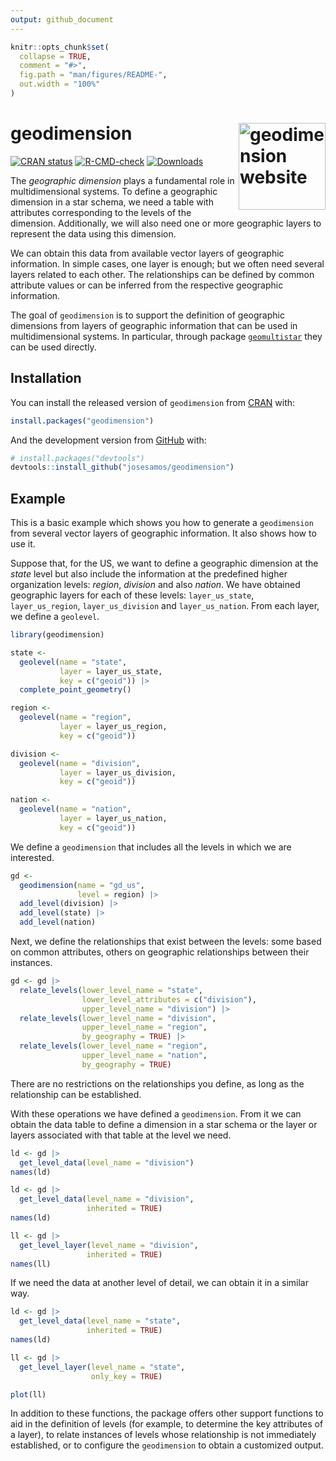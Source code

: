```yaml
---
output: github_document
---
```


<!-- README.md is generated from README.Rmd. Please edit that file -->

```r
knitr::opts_chunk$set(
  collapse = TRUE,
  comment = "#>",
  fig.path = "man/figures/README-",
  out.width = "100%"
)
```

# geodimension <a href="https://josesamos.github.io/geodimension/"><img src="man/figures/logo.png" align="right" height="139" alt="geodimension website" /></a>

<!-- badges: start -->
[![CRAN status](https://www.r-pkg.org/badges/version/geodimension)](https://CRAN.R-project.org/package=geodimension)
[![R-CMD-check](https://github.com/josesamos/geodimension/actions/workflows/R-CMD-check.yaml/badge.svg)](https://github.com/josesamos/geodimension/actions/workflows/R-CMD-check.yaml)
[![Downloads](http://cranlogs.r-pkg.org/badges/geodimension?color=brightgreen)](http://www.r-pkg.org/pkg/geodimension)
<!-- badges: end -->

The *geographic dimension* plays a fundamental role in multidimensional systems. To define a geographic dimension in a star schema, we need a table with attributes corresponding to the levels of the dimension. Additionally, we will also need one or more geographic layers to represent the data using this dimension. 

We can obtain this data from available vector layers of geographic information. In simple cases, one layer is enough; but we often need several layers related to each other. The relationships can be defined by common attribute values or can be inferred from the respective geographic information.

The goal of `geodimension` is to support the definition of geographic dimensions from layers of geographic information that can be used in multidimensional systems. In particular, through package [`geomultistar`](https://cran.r-project.org/package=geomultistar) they can be used directly.

## Installation

You can install the released version of `geodimension` from [CRAN](https://CRAN.R-project.org) with:

``` r
install.packages("geodimension")
```

And the development version from [GitHub](https://github.com/) with:

``` r
# install.packages("devtools")
devtools::install_github("josesamos/geodimension")
```
## Example

This is a basic example which shows you how to generate a `geodimension` from several vector layers of geographic information. It also shows how to use it.

Suppose that, for the US, we want to define a geographic dimension at the *state* level but also include the information at the predefined higher organization levels: *region*, *division* and also *nation*. We have obtained geographic layers for each of these levels: `layer_us_state`, `layer_us_region`, `layer_us_division` and `layer_us_nation`. From each layer, we define a `geolevel`.

```r
library(geodimension)

state <-
  geolevel(name = "state",
           layer = layer_us_state,
           key = c("geoid")) |>
  complete_point_geometry()

region <-
  geolevel(name = "region",
           layer = layer_us_region,
           key = c("geoid"))

division <-
  geolevel(name = "division",
           layer = layer_us_division,
           key = c("geoid"))

nation <-
  geolevel(name = "nation",
           layer = layer_us_nation,
           key = c("geoid"))
```

We define a `geodimension` that includes all the levels in which we are interested.

```r
gd <-
  geodimension(name = "gd_us",
               level = region) |>
  add_level(division) |>
  add_level(state) |>
  add_level(nation)
```

Next, we define the relationships that exist between the levels: some based on common attributes, others on geographic relationships between their instances.

```r
gd <- gd |>
  relate_levels(lower_level_name = "state",
                lower_level_attributes = c("division"),
                upper_level_name = "division") |>
  relate_levels(lower_level_name = "division",
                upper_level_name = "region",
                by_geography = TRUE) |>
  relate_levels(lower_level_name = "region",
                upper_level_name = "nation",
                by_geography = TRUE)
```

There are no restrictions on the relationships you define, as long as the relationship can be established.

With these operations we have defined a `geodimension`. From it we can obtain the data table to define a dimension in a star schema or the layer or layers associated with that table at the level we need.

```r
ld <- gd |>
  get_level_data(level_name = "division")
names(ld)

ld <- gd |>
  get_level_data(level_name = "division",
                 inherited = TRUE)
names(ld)

ll <- gd |>
  get_level_layer(level_name = "division",
                 inherited = TRUE)
names(ll)
```

If we need the data at another level of detail, we can obtain it in a similar way.

```r
ld <- gd |>
  get_level_data(level_name = "state",
                 inherited = TRUE)
names(ld)

ll <- gd |>
  get_level_layer(level_name = "state",
                  only_key = TRUE)

plot(ll)
```

In addition to these functions, the package offers other support functions to aid in the definition of levels (for example, to determine the key attributes of a layer), to relate instances of levels whose relationship is not immediately established, or to configure the `geodimension` to obtain a customized output.
